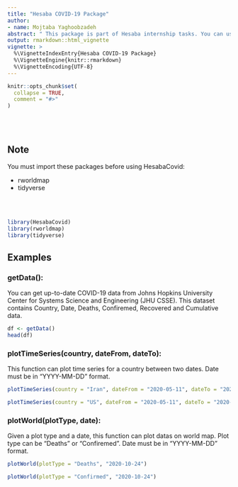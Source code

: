 ```yaml
---
title: "Hesaba COVID-19 Package"
author:
- name: Mojtaba Yaghoobzadeh
abstract: " This package is part of Hesaba internship tasks. You can use this package to get up-to-date COVID-19 data, plot data on world map and plot time series."
output: rmarkdown::html_vignette
vignette: >
  %\VignetteIndexEntry{Hesaba COVID-19 Package}
  %\VignetteEngine{knitr::rmarkdown}
  %\VignetteEncoding{UTF-8}
---
```


```r
knitr::opts_chunk$set(
  collapse = TRUE,
  comment = "#>"
)
```

<br> <br>

## Note

You must import these packages before using HesabaCovid:

- rworldmap
- tidyverse

<br> <br>
```r
library(HesabaCovid)
library(rworldmap)
library(tidyverse)
```

## Examples

### getData(): 

You can get up-to-date COVID-19 data from Johns Hopkins University Center for Systems Science and Engineering (JHU CSSE).
This dataset contains Country, Date, Deaths, Confiremed, Recovered and Cumulative data.

```r
df <- getData()
head(df)
```

### plotTimeSeries(country, dateFrom, dateTo):

This function can plot time series for a country between two dates.
Date must be in "YYYY-MM-DD" format.

```r
plotTimeSeries(country = "Iran", dateFrom = "2020-05-11", dateTo = "2020-08-05")
```

```r
plotTimeSeries(country = "US", dateFrom = "2020-05-11", dateTo = "2020-08-05")
```

### plotWorld(plotType, date):

Given a plot type and a date, this function can plot datas on world map.
Plot type can be "Deaths" or "Confiremed".
Date must be in "YYYY-MM-DD" format.

```r
plotWorld(plotType = "Deaths", "2020-10-24")
```

```r
plotWorld(plotType = "Confirmed", "2020-10-24")
```
